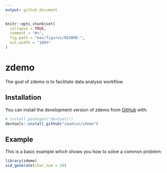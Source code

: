 ```yaml
---
output: github_document
---
```


<!-- README.md is generated from README.Rmd. Please edit that file -->

```r
knitr::opts_chunk$set(
  collapse = TRUE,
  comment = "#>",
  fig.path = "man/figures/README-",
  out.width = "100%"
)
```

# zdemo

<!-- badges: start -->
<!-- badges: end -->

The goal of zdemo is to facilitate data analysis workflow.

## Installation

You can install the development version of zdemo from [GitHub](https://github.com/) with:

``` r
# install.packages("devtools")
devtools::install_github("zawmtun/zdemo")
```

## Example

This is a basic example which shows you how to solve a common problem:

```r
library(zdemo)
uid_generate(char_num = 10)
```

